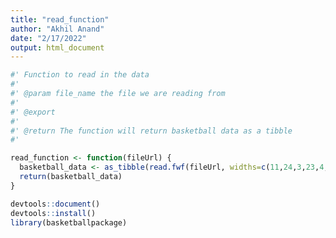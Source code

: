 ```yaml
---
title: "read_function"
author: "Akhil Anand"
date: "2/17/2022"
output: html_document
---
```


```r
#' Function to read in the data
#' 
#' @param file_name the file we are reading from
#'
#' @export
#'
#' @return The function will return basketball data as a tibble
#' 

read_function <- function(fileUrl) {
  basketball_data <- as_tibble(read.fwf(fileUrl, widths=c(11,24,3,23,4,4,21)))
  return(basketball_data)
}

```


```r
devtools::document()
devtools::install()
library(basketballpackage)
```
